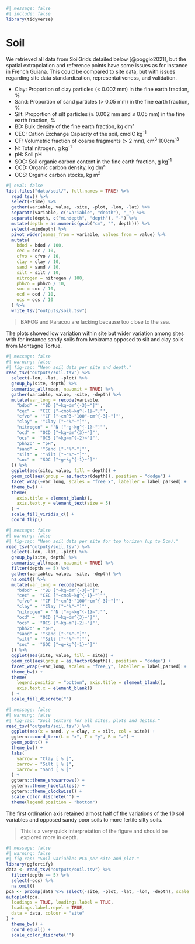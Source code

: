 ```r
#| message: false
#| include: false
library(tidyverse)
```

# Soil {.unnumbered}

We retrieved all data from SoilGrids detailed below [@poggio2021], but the spatial extrapolation and reference points have some issues as for instance in French Guiana. This could be compared to site data, but with issues regarding site data standardization, representativeness, and validation.

-   Clay: Proportion of clay particles (\< 0.002 mm) in the fine earth fraction, %
-   Sand: Proportion of sand particles (\> 0.05 mm) in the fine earth fraction, %
-   Silt: Proportion of silt particles (≥ 0.002 mm and ≤ 0.05 mm) in the fine earth fraction, %
-   BD: Bulk density of the fine earth fraction, kg dm³
-   CEC: Cation Exchange Capacity of the soil, cmolC kg^-1^
-   CF: Volumetric fraction of coarse fragments (\> 2 mm), cm^3^ 100cm^-3^
-   N: Total nitrogen, g kg^-1^
-   pH: Soil pH
-   SOC: Soil organic carbon content in the fine earth fraction, g kg^-1^
-   OCD: Organic carbon density, kg dm³
-   OCS: Organic carbon stocks, kg m^2^

```r
#| eval: false
list.files("data/soil/", full.names = TRUE) %>%
  read_tsv() %>%
  select(-time) %>%
  gather(variable, value, -site, -plot, -lon, -lat) %>%
  separate(variable, c("variable", "depth"), "_") %>%
  separate(depth, c("mindepth", "depth"), "-") %>%
  mutate(depth = as.numeric(gsub("cm", "", depth))) %>%
  select(-mindepth) %>%
  pivot_wider(names_from = variable, values_from = value) %>%
  mutate(
    bdod = bdod / 100,
    cec = cec / 10,
    cfvo = cfvo / 10,
    clay = clay / 10,
    sand = sand / 10,
    silt = silt / 10,
    nitrogen = nitrogen / 100,
    phh2o = phh2o / 10,
    soc = soc / 10,
    ocd = ocd / 10,
    ocs = ocs / 10
  ) %>%
  write_tsv("outputs/soil.tsv")
```

> BAFOG and Paracou are lacking because too close to the sea.

The plots showed low variation within site but wider variation among sites with for instance sandy soils from Iwokrama opposed to silt and clay soils from Montagne Tortue.

```r
#| message: false
#| warning: false
#| fig-cap: "Mean soil data per site and depth."
read_tsv("outputs/soil.tsv") %>%
  select(-lon, -lat, -plot) %>%
  group_by(site, depth) %>%
  summarise_all(mean, na.omit = TRUE) %>%
  gather(variable, value, -site, -depth) %>%
  mutate(var_long = recode(variable,
    "bdod" = '"BD ["~kg~dm^{-3}~"]"',
    "cec" = '"CEC ["~cmol~kg^{-1}~"]"',
    "cfvo" = '"CF ["~cm^3~"100"~cm^{-3}~"]"',
    "clay" = '"Clay ["~"%"~"]"',
    "nitrogen" = '"N ["~g~kg^{-1}~"]"',
    "ocd" = '"OCD ["~kg~dm^{3}~"]"',
    "ocs" = '"OCS ["~kg~m^{-2}~"]"',
    "phh2o" = "pH",
    "sand" = '"Sand ["~"%"~"]"',
    "silt" = '"Silt ["~"%"~"]"',
    "soc" = '"SOC ["~g~kg^{-1}~"]"'
  )) %>%
  ggplot(aes(site, value, fill = depth)) +
  geom_col(aes(group = as.factor(depth)), position = "dodge") +
  facet_wrap(~var_long, scales = "free_x", labeller = label_parsed) +
  theme_bw() +
  theme(
    axis.title = element_blank(),
    axis.text.y = element_text(size = 5)
  ) +
  scale_fill_viridis_c() +
  coord_flip()
```

```r
#| message: false
#| warning: false
#| fig-cap: "Mean soil data per site for top horizon (up to 5cm)."
read_tsv("outputs/soil.tsv") %>%
  select(-lon, -lat, -plot) %>%
  group_by(site, depth) %>%
  summarise_all(mean, na.omit = TRUE) %>%
  filter(depth == 5) %>%
  gather(variable, value, -site, -depth) %>%
  na.omit() %>%
  mutate(var_long = recode(variable,
    "bdod" = '"BD ["~kg~dm^{-3}~"]"',
    "cec" = '"CEC ["~cmol~kg^{-1}~"]"',
    "cfvo" = '"CF ["~cm^3~"100"~cm^{-3}~"]"',
    "clay" = '"Clay ["~"%"~"]"',
    "nitrogen" = '"N ["~g~kg^{-1}~"]"',
    "ocd" = '"OCD ["~kg~dm^{3}~"]"',
    "ocs" = '"OCS ["~kg~m^{-2}~"]"',
    "phh2o" = "pH",
    "sand" = '"Sand ["~"%"~"]"',
    "silt" = '"Silt ["~"%"~"]"',
    "soc" = '"SOC ["~g~kg^{-1}~"]"'
  )) %>%
  ggplot(aes(site, value, fill = site)) +
  geom_col(aes(group = as.factor(depth)), position = "dodge") +
  facet_wrap(~var_long, scales = "free_y", labeller = label_parsed) +
  theme_bw() +
  theme(
    legend.position = "bottom", axis.title = element_blank(),
    axis.text.x = element_blank()
  ) +
  scale_fill_discrete("")
```

```r
#| message: false
#| warning: false
#| fig-cap: "Soil texture for all sites, plots and depths."
read_tsv("outputs/soil.tsv") %>%
  ggplot(aes(x = sand, y = clay, z = silt, col = site)) +
  ggtern::coord_tern(L = "x", T = "y", R = "z") +
  geom_point() +
  theme_bw() +
  labs(
    yarrow = "Clay [ % ]",
    zarrow = "Silt [ % ]",
    xarrow = "Sand [ % ]"
  ) +
  ggtern::theme_showarrows() +
  ggtern::theme_hidetitles() +
  ggtern::theme_clockwise() +
  scale_color_discrete("") +
  theme(legend.position = "bottom")
```

The first ordination axis retained almost half of the variations of the 10 soil variables and opposed sandy poor soils to more fertile silty soils.

> This is a very quick interpretation of the figure and should be explored more in depth.

```r
#| message: false
#| warning: false
#| fig-cap: "Soil variables PCA per site and plot."
library(ggfortify)
data <- read_tsv("outputs/soil.tsv") %>%
  filter(depth == 5) %>%
  select(-ocs) %>%
  na.omit()
pca <- prcomp(data %>% select(-site, -plot, -lat, -lon, -depth), scale. = TRUE)
autoplot(pca,
  loadings = TRUE, loadings.label = TRUE,
  loadings.label.repel = TRUE,
  data = data, colour = "site"
) +
  theme_bw() +
  coord_equal() +
  scale_color_discrete("")
```
